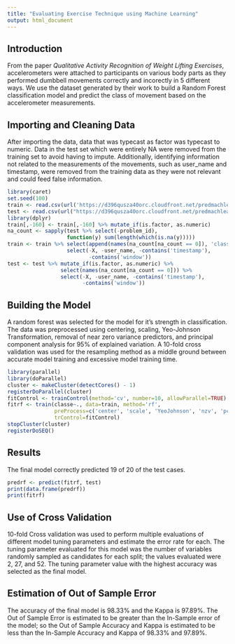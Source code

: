 ---
title: "Evaluating Exercise Technique using Machine Learning"
output: html_document
---

## Introduction

From the paper *Qualitative Activity Recognition of Weight Lifting Exercises*, accelerometers were attached to participants on various body parts as they performed dumbbell movements correctly and incorectly in 5 different ways. We use the dataset generated by their work to build a Random Forest classification model and predict the class of movement based on the accelerometer measurements.

## Importing and Cleaning Data

After importing the data, data that was typecast as factor was typecast to numeric. Data in the test set which were entirely NA were removed from the training set to avoid having to impute. Additionally, identifying information not related to the measurements of the movements, such as user_name and timestamp, were removed from the training data as they were not relevant and could feed false information.

```{r import, cache=TRUE}
library(caret)
set.seed(100)
train <- read.csv(url('https://d396qusza40orc.cloudfront.net/predmachlearn/pml-training.csv'))
test <- read.csv(url("https://d396qusza40orc.cloudfront.net/predmachlearn/pml-testing.csv"))
library(dplyr)
train[,-160] <- train[,-160] %>% mutate_if(is.factor, as.numeric)
na_count <- sapply(test %>% select(-problem_id),
                   function(y) sum(length(which(is.na(y)))))
train <- train %>% select(append(names(na_count[na_count == 0]), 'classe')) %>%
                   select(-X, -user_name, -contains('timestamp'),
                          -contains('window'))
test <- test %>% mutate_if(is.factor, as.numeric) %>%
                 select(names(na_count[na_count == 0])) %>%
                 select(-X, -user_name, -contains('timestamp'),
                        -contains('window'))
```

## Building the Model

A random forest was selected for the model for it's strength in classification. The data was preprocessed using centering, scaling, Yeo-Johnson Transformation, removal of near zero variance predictors, and principal component analysis for 95% of explained variation. A 10-fold cross validation was used for the resampling method as a middle ground between accurate model training and excessive model training time. 

```{r model, cache=TRUE}
library(parallel)
library(doParallel)
cluster <- makeCluster(detectCores() - 1)
registerDoParallel(cluster)
fitControl <- trainControl(method='cv', number=10, allowParallel=TRUE)
fitrf <- train(classe~., data=train, method='rf',
               preProcess=c('center', 'scale', 'YeoJohnson', 'nzv', 'pca'),
               trControl=fitControl)
stopCluster(cluster)
registerDoSEQ()
```

## Results

The final model correctly predicted 19 of 20 of the test cases.

```{r test, cache=TRUE}
predrf <- predict(fitrf, test)
print(data.frame(predrf))
print(fitrf)
```

## Use of Cross Validation

10-fold Cross validation was used to perform multiple evaluations of different model tuning parameters and estimate the error rate for each. The tuning parameter evaluated for this model was the number of variables randomly sampled as candidates for each split; the values evaluated were 2, 27, and 52. The tuning parameter value with the highest accuracy was selected as the final model.

## Estimation of Out of Sample Error

The accuracy of the final model is 98.33% and the Kappa is 97.89%. The Out of Sample Error is estimated to be greater than the In-Sample error of the model; so the Out of Sample Accuracy and Kappa is estimated to be less than the In-Sample Accuracy and Kappa of 98.33% and 97.89%.
